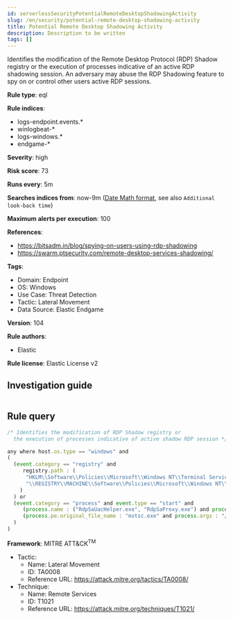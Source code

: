 ```yaml
---
id: serverlessSecurityPotentialRemoteDesktopShadowingActivity
slug: /en/security/potential-remote-desktop-shadowing-activity
title: Potential Remote Desktop Shadowing Activity
description: Description to be written
tags: []
---
```


<div id="potential-remote-desktop-shadowing-activity"></div>

Identifies the modification of the Remote Desktop Protocol (RDP) Shadow registry or the execution of processes indicative of an active RDP shadowing session. An adversary may abuse the RDP Shadowing feature to spy on or control other users active RDP sessions.

**Rule type**: eql

**Rule indices**: 

* logs-endpoint.events.*
* winlogbeat-*
* logs-windows.*
* endgame-*

**Severity**: high

**Risk score**: 73

**Runs every**: 5m

**Searches indices from**: now-9m ([Date Math format](((ref))/common-options.html#date-math), see also <DocLink id="serverlessSecurityRulesUiCreate" section="set-the-rules-schedule">`Additional look-back time`</DocLink>)

**Maximum alerts per execution**: 100

**References**: 

* https://bitsadm.in/blog/spying-on-users-using-rdp-shadowing
* https://swarm.ptsecurity.com/remote-desktop-services-shadowing/

**Tags**: 

* Domain: Endpoint
* OS: Windows
* Use Case: Threat Detection
* Tactic: Lateral Movement
* Data Source: Elastic Endgame

**Version**: 104

**Rule authors**: 

* Elastic

**Rule license**: Elastic License v2

## Investigation guide

```markdown

```

## Rule query

```js
/* Identifies the modification of RDP Shadow registry or
  the execution of processes indicative of active shadow RDP session */

any where host.os.type == "windows" and
(
  (event.category == "registry" and
     registry.path : (
      "HKLM\\Software\\Policies\\Microsoft\\Windows NT\\Terminal Services\\Shadow",
      "\\REGISTRY\\MACHINE\\Software\\Policies\\Microsoft\\Windows NT\\Terminal Services\\Shadow"
    )
  ) or
  (event.category == "process" and event.type == "start" and
     (process.name : ("RdpSaUacHelper.exe", "RdpSaProxy.exe") and process.parent.name : "svchost.exe") or
     (process.pe.original_file_name : "mstsc.exe" and process.args : "/shadow:*")
  )
)

```

**Framework**: MITRE ATT&CK<sup>TM</sup>

* Tactic:
    * Name: Lateral Movement
    * ID: TA0008
    * Reference URL: https://attack.mitre.org/tactics/TA0008/
* Technique:
    * Name: Remote Services
    * ID: T1021
    * Reference URL: https://attack.mitre.org/techniques/T1021/

